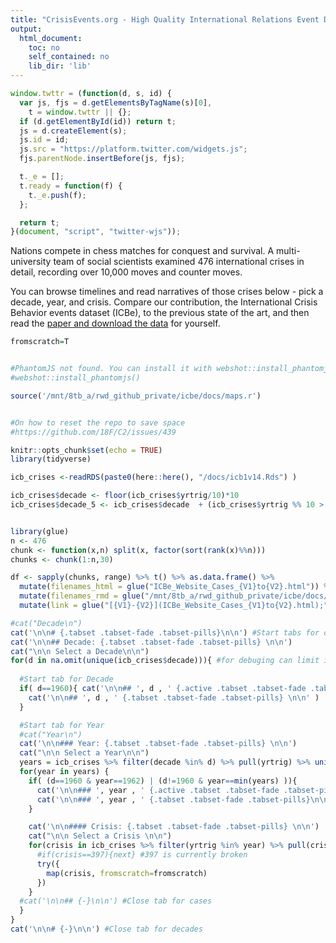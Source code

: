 ```yaml
---
title: "CrisisEvents.org - High Quality International Relations Event Data (alpha, don't circulate)"
output:
  html_document:
    toc: no
    self_contained: no
    lib_dir: 'lib'
---
```


<style>
    body .main-container {
        max-width: 1500px;
    }
</style>

<meta name="twitter:card" content="summary_large_image">
<meta name="twitter:site" content="@site_username">
<meta name="twitter:title" content="High quality international conflict data">
<meta name="twitter:description" content="Up than 200 characters.">
<meta name="twitter:creator" content="@creator_username">
<meta name="twitter:image:src" content="http://www.crisisevents.org/placecard.png">
<meta name="twitter:domain" content="http://www.crisisevents.org">

```js
window.twttr = (function(d, s, id) {
  var js, fjs = d.getElementsByTagName(s)[0],
    t = window.twttr || {};
  if (d.getElementById(id)) return t;
  js = d.createElement(s);
  js.id = id;
  js.src = "https://platform.twitter.com/widgets.js";
  fjs.parentNode.insertBefore(js, fjs);

  t._e = [];
  t.ready = function(f) {
    t._e.push(f);
  };

  return t;
}(document, "script", "twitter-wjs"));
```
<!-- <a class="twitter-share-button" href="https://twitter.com/intent/tweet?text=New%20Social%20Science%20Dataset%20Alert!" hashtags="DataScience,BigData,politicalscience" >Tweet</a> -->

Nations compete in chess matches for conquest and survival. A multi-university team of social scientists examined 476 international crises in detail, recording over 10,000 moves and counter moves.

You can browse timelines and read narratives of those crises below - pick a decade, year, and crisis. Compare our contribution, the International Crisis Behavior events dataset (ICBe), to the previous state of the art, and then read the [paper and download the data](https://github.com/CenterForPeaceAndSecurityStudies/ICBEdataset) for yourself.


```r
fromscratch=T


#PhantomJS not found. You can install it with webshot::install_phantomjs(). If it is installed, please make sure the phantomjs executable can be found via the PATH variable.
#webshot::install_phantomjs()

source('/mnt/8tb_a/rwd_github_private/icbe/docs/maps.r')


#On how to reset the repo to save space
#https://github.com/18F/C2/issues/439

knitr::opts_chunk$set(echo = TRUE)
library(tidyverse)

icb_crises <-readRDS(paste0(here::here(), "/docs/icb1v14.Rds") )

icb_crises$decade <- floor(icb_crises$yrtrig/10)*10
icb_crises$decade_5 <- icb_crises$decade  + (icb_crises$yrtrig %% 10 > 5)*5


library(glue)
n <- 476
chunk <- function(x,n) split(x, factor(sort(rank(x)%%n)))
chunks <- chunk(1:n,30)

df <- sapply(chunks, range) %>% t() %>% as.data.frame() %>%
  mutate(filenames_html = glue("ICBe_Website_Cases_{V1}to{V2}.html")) %>%
  mutate(filenames_rmd = glue("/mnt/8tb_a/rwd_github_private/icbe/docs/ICBe_Website_Cases_{V1}to{V2}.rmd")) %>%
  mutate(link = glue("[{V1}-{V2}](ICBe_Website_Cases_{V1}to{V2}.html);"))


```



```r

#cat("Decade\n")
cat('\n\n# {.tabset .tabset-fade .tabset-pills}\n\n') #Start tabs for decades
cat('\n\n## Decade: {.tabset .tabset-fade .tabset-pills} \n\n')
cat("\n\n Select a Decade\n\n")
for(d in na.omit(unique(icb_crises$decade))){ #for debuging can limit it to just 2 decades #[1:2]
  
  #Start tab for Decade
  if( d==1960){ cat('\n\n## ', d , ' {.active .tabset .tabset-fade .tabset-pills}\n\n') } else {
    cat('\n\n## ', d , ' {.tabset .tabset-fade .tabset-pills} \n\n' )  
  }

  #Start tab for Year
  #cat("Year\n")
  cat('\n\n### Year: {.tabset .tabset-fade .tabset-pills} \n\n')
  cat("\n\n Select a Year\n\n")
  years = icb_crises %>% filter(decade %in% d) %>% pull(yrtrig) %>% unique()
  for(year in years) {
    if( (d==1960 & year==1962) | (d!=1960 & year==min(years) )){
      cat('\n\n### ', year , ' {.active .tabset .tabset-fade .tabset-pills}\n\n') } else {
      cat('\n\n### ', year , ' {.tabset .tabset-fade .tabset-pills}\n\n' )  
    }  

    cat('\n\n#### Crisis: {.tabset .tabset-fade .tabset-pills} \n\n')
    cat("\n\n Select a Crisis \n\n")
    for(crisis in icb_crises %>% filter(yrtrig %in% year) %>% pull(crisno) ) { 
      #if(crisis==397){next} #397 is currently broken
      try({
        map(crisis, fromscratch=fromscratch)
      })
    }
  #cat('\n\n## {-}\n\n') #Close tab for cases
  }
}
cat('\n\n# {-}\n\n') #Close tab for decades

```
